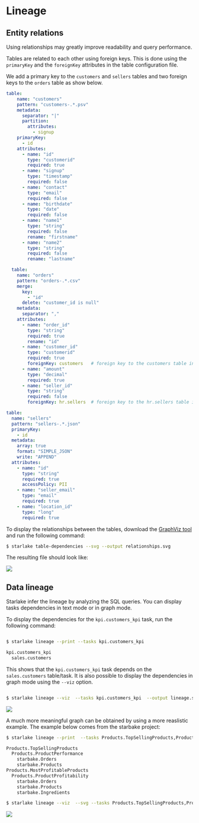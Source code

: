 
# Lineage


## Entity relations
Using relationships may greatly improve readability and  query performance.

Tables are related to each other using foreign keys. This is done using the `primaryKey` and the `foreignKey` attributes in the table configuration file.



We add a primary key to the `customers` and `sellers` tables and two foreign keys to the `orders` table as show below.

<Tabs groupId="relationships">
<TabItem value="sales.customers" label="sales.customers">

```yaml {9-10}
table:
    name: "customers"
    pattern: "customers-.*.psv"
    metadata:
      separator: "|"
      partition:
        attributes:
          - signup
    primaryKey:
      - id
    attributes:
      - name: "id"
        type: "customerid"
        required: true
      - name: "signup"
        type: "timestamp"
        required: false
      - name: "contact"
        type: "email"
        required: false
      - name: "birthdate"
        type: "date"
        required: false
      - name: "name1"
        type: "string"
        required: false
        rename: "firstname"
      - name: "name2"
        type: "string"
        required: false
        rename: "lastname"
```

</TabItem>
<TabItem value="sales.orders" label="sales.orders">

```yaml {18,25}
  table:
    name: "orders"
    pattern: "orders-.*.csv"
    merge:
      key:
        - "id"
      delete: "customer_id is null"
    metadata:
      separator: ","
    attributes:
      - name: "order_id"
        type: "string"
        required: true
        rename: "id"
      - name: "customer_id"
        type: "customerid"
        required: true
        foreignKey: customers   # foreign key to the customers table in the same dataset
      - name: "amount"
        type: "decimal"
        required: true
      - name: "seller_id"
        type: "string"
        required: false
        foreignKey: hr.sellers  # foreign key to the hr.sellers table in the different dataset
```
</TabItem>

<TabItem value="hr.sellers" label="hr.sellers">

```yaml {4,5}
table:
  name: "sellers"
  pattern: "sellers-.*.json"
  primaryKey:
    - id
  metadata:
    array: true
    format: "SIMPLE_JSON"
    write: "APPEND"
  attributes:
    - name: "id"
      type: "string"
      required: true
      accessPolicy: PII
    - name: "seller_email"
      type: "email"
      required: true
    - name: "location_id"
      type: "long"
      required: true
```

</TabItem>
</Tabs>

To display the relationships between the tables, download the [GraphViz tool](https://graphviz.org/download/) and run the following command:

```bash
$ starlake table-dependencies --svg --output relationships.svg
```

The resulting file should look like:

![](/img/quickstart/load.png)

## Data lineage

Starlake infer the lineage by analyzing the SQL queries. You can display tasks dependencies in text mode or in graph mode.

To display the dependencies for the `kpi.customers_kpi` task, run the following command:

```bash

$ starlake lineage --print --tasks kpi.customers_kpi

kpi.customers_kpi
  sales.customers

```

This shows that the `kpi.customers_kpi` task depends on the `sales.customers` table/task. It is also possible to display the dependencies in graph mode using the `--viz` option.

```bash

$ starlake lineage --viz  --tasks kpi.customers_kpi  --output lineage.svg

```

![](/img/quickstart/lineage.png)

A much more meaningful graph can be obtained by using a more reaslistic example. The example below comes from the starbake project:

```bash
$ starlake lineage --print  --tasks Products.TopSellingProducts,Products.MostProfitableProducts

Products.TopSellingProducts
  Products.ProductPerformance
    starbake.Orders
    starbake.Products
Products.MostProfitableProducts
  Products.ProductProfitability
    starbake.Orders
    starbake.Products
    starbake.Ingredients
```

```bash
$ starlake lineage --viz  --svg --tasks Products.TopSellingProducts,Products.MostProfitableProducts  --output lineage.svg

```

![](/img/quickstart/starkake-tasks-deps.png)

